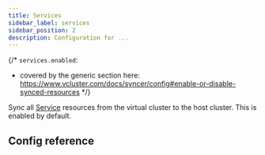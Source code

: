 ```yaml
---
title: Services
sidebar_label: services
sidebar_position: 2
description: Configuration for ...
---
```



{/*
`services.enabled`:
- covered by the generic section here: https://www.vcluster.com/docs/syncer/config#enable-or-disable-synced-resources
*/}

Sync all [Service](https://kubernetes.io/docs/concepts/services-networking/service/) resources from the virtual cluster to the host cluster. This is enabled by default. 


## Config reference

<Services/>